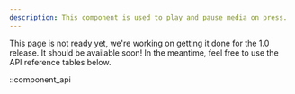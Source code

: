 ```yaml
---
description: This component is used to play and pause media on press.
---
```


This page is not ready yet, we're working on getting it done for the 1.0 release. It should be
available soon! In the meantime, feel free to use the API reference tables below.

::component_api
